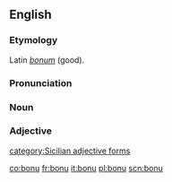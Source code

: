==English==
===Etymology===
Latin ''[[bonum]]'' (good).

===Pronunciation===

===Noun===
{{scn-noun|bon|m|u|i}}
{{scn-noun|bon|f|a|i}}

===Adjective===
{{scn-adj|bon|u|a|i}} 

[[category:Sicilian adjective forms]]

[[co:bonu]]
[[fr:bonu]]
[[it:bonu]]
[[pl:bonu]]
[[scn:bonu]]